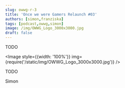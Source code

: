 ```yaml
---
slug: owwg-r-3
title: 'Once we were Gamers Relaunch #03'
authors: [simon,franziska]
tags: [podcast,owwg,simon]
image: /img/OWWG_Logo_3000x3000.jpg
draft: false
---
```



TODO

<Image style={{width: '100%'}} img={require('/static/img/OWWG_Logo_3000x3000.jpg')} />

<!--truncate-->

TODO

Simon

<ReactPlayer
    width="100%"
    height="50px"
    controls
    url='https://m10z.picnotes.de/OwwG/OwwG_Relaunch_03.mp3'
/>
